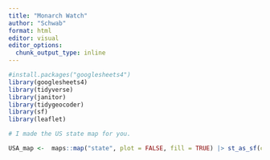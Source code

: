 ```yaml
---
title: "Monarch Watch"
author: "Schwab"
format: html
editor: visual
editor_options: 
  chunk_output_type: inline
---
```


```r
#install.packages("googlesheets4")
library(googlesheets4)
library(tidyverse)
library(janitor)
library(tidygeocoder)
library(sf)
library(leaflet)
```

```r
# I made the US state map for you.

USA_map <-  maps::map("state", plot = FALSE, fill = TRUE) |> st_as_sf(coords = c("x", "y"), crs = 4326)

```
